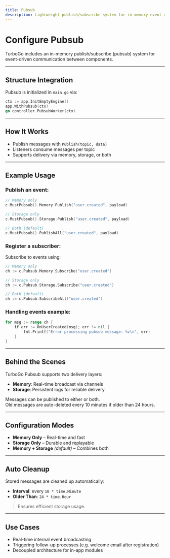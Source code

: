 ```yaml
---
title: Pubsub
description: Lightweight publish/subscribe system for in-memory event messaging in TurboGo.
---
```


# Configure Pubsub

TurboGo includes an in-memory publish/subscribe (pubsub) system for event-driven communication between components.

---

##  Structure Integration

Pubsub is initialized in `main.go` via:

```go
ctx := app.InitEmptyEngine()
app.WithPubsub(ctx)
go controller.PubsubWorker(ctx)
```

---

##  How It Works

- Publish messages with `Publish(topic, data)`
- Listeners consume messages per topic
- Supports delivery via memory, storage, or both

---

##  Example Usage

### Publish an event:

```go
// Memory only
c.MustPubsub().Memory.Publish("user.created", payload)

// Storage only
c.MustPubsub().Storage.Publish("user.created", payload)

// Both (default)
c.MustPubsub().PublishAll("user.created", payload)
```

### Register a subscriber:

Subscribe to events using:

```go
// Memory only
ch := c.Pubsub.Memory.Subscribe("user.created")

// Storage only
ch := c.Pubsub.Storage.Subscribe("user.created")

// Both (default)
ch := c.Pubsub.SubscribeAll("user.created")
```


### Handling events example:

```go
for msg := range ch {
	if err := OnUserCreated(msg); err != nil {
		fmt.Printf("Error processing pubsub message: %v\n", err)
	}
}
```

---

## Behind the Scenes

TurboGo Pubsub supports two delivery layers:

- **Memory**: Real-time broadcast via channels
- **Storage**: Persistent logs for reliable delivery

Messages can be published to either or both.  
Old messages are auto-deleted every 10 minutes if older than 24 hours.

---

##  Configuration Modes

- **Memory Only** – Real-time and fast
- **Storage Only** – Durable and replayable
- **Memory + Storage** *(default)* – Combines both

---

##  Auto Cleanup

Stored messages are cleaned up automatically:

- **Interval**: every `10 * time.Minute`
- **Older Than**: `24 * time.Hour`

> Ensures efficient storage usage.

---

##  Use Cases

- Real-time internal event broadcasting
- Triggering follow-up processes (e.g. welcome email after registration)
- Decoupled architecture for in-app modules
